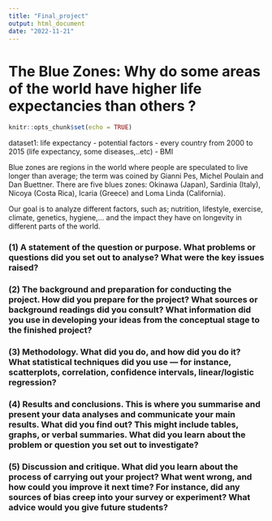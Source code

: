```yaml
---
title: "Final_project"
output: html_document
date: "2022-11-21"
---
```


# The Blue Zones: Why do some areas of the world have higher life expectancies than others ?

```r
knitr::opts_chunk$set(echo = TRUE)
```


dataset1: life expectancy - potential factors 
- every country from 2000 to 2015 (life expectancy, some diseases,..etc) 
- BMI 





Blue zones are regions in the world where people are speculated to live longer than average; the term was coined by Gianni Pes, Michel Poulain and Dan Buettner. There are five blues zones: Okinawa (Japan), Sardinia (Italy), Nicoya (Costa Rica), Icaria (Greece) and Loma Linda (California). 

Our goal is to analyze different factors, such as; nutrition, lifestyle, exercise, climate, genetics, hygiene,... and the impact they have on longevity in different parts of the world. 


### (1) A statement of the question or purpose. What problems or questions did you set out to analyse? What were the key issues raised? 



### (2) The background and preparation for conducting the project. How did you prepare for the project? What sources or background readings did you consult? What information did you use in developing your ideas from the conceptual stage to the finished project? 



### (3) Methodology. What did you do, and how did you do it? What statistical techniques did you use — for instance, scatterplots, correlation, confidence intervals, linear/logistic regression? 



### (4) Results and conclusions. This is where you summarise and present your data analyses and communicate your main results. What did you find out? This might include tables, graphs, or verbal summaries. What did you learn about the problem or question you set out to investigate? 



### (5) Discussion and critique. What did you learn about the process of carrying out your project? What went wrong, and how could you improve it next time? For instance, did any sources of bias creep into your survey or experiment? What advice would you give future students? 
